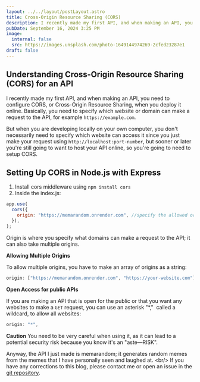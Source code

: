 ```yaml
---
layout: ../../layout/postLayout.astro
title: Cross-Origin Resource Sharing (CORS)
description: I recently made my first API, and when making an API, you need to configure CORS, or Cross-Origin Resource Sharing, when you deploy it online.
pubDate: September 16, 2024 3:25 PM
image:
  internal: false
  src: https://images.unsplash.com/photo-1649144974269-2cfed23287e1
draft: false
---
```


## Understanding Cross-Origin Resource Sharing (CORS) for an API

I recently made my first API, and when making an API, you need to configure CORS, or Cross-Origin Resource Sharing, when you deploy it online. Basically, you need to specify which website or domain can make a request to the API, for example `https://example.com`.

But when you are developing locally on your own computer, you don't necessarily need to specify which website can access it since you just make your request using `http://localhost:port-number`, but sooner or later you're still going to want to host your API online, so you're going to need to setup CORS.

## Setting Up CORS in Node.js with Express

1. Install cors middleware using `npm install cors`
2. Inside the index.js:

```js
app.use(
  cors({
    origin: "https://memarandom.onrender.com", //specify the allowed origin
  }),
);
```

Origin is where you specify what domains can make a request to the API; it can also take multiple origins.

**Allowing Multiple Origins**

To allow multiple origins, you have to make an array of origins as a string:

```js
origin: ["https://memarandom.onrender.com", "https://your-website.com"];
```

**Open Access for public APIs**

If you are making an API that is open for the public or that you want any websites to make a `GET` request, you can use an asterisk "\*,"  called a wildcard, to allow all websites:

```js
origin: "*",
```

**Caution**
You need to be very careful when using it, as it can lead to a potential security risk because you know it's an "aste&mdash;RISK".

Anyway, the API I just made is memarandom; it generates random memes from the memes that I have personally seen and laughed at. &lt;br/&gt;
If you have any corrections to this blog, please contact me or open an issue in the [git repository](https://github.com/RealKendpr/kendpr-md/issues).
